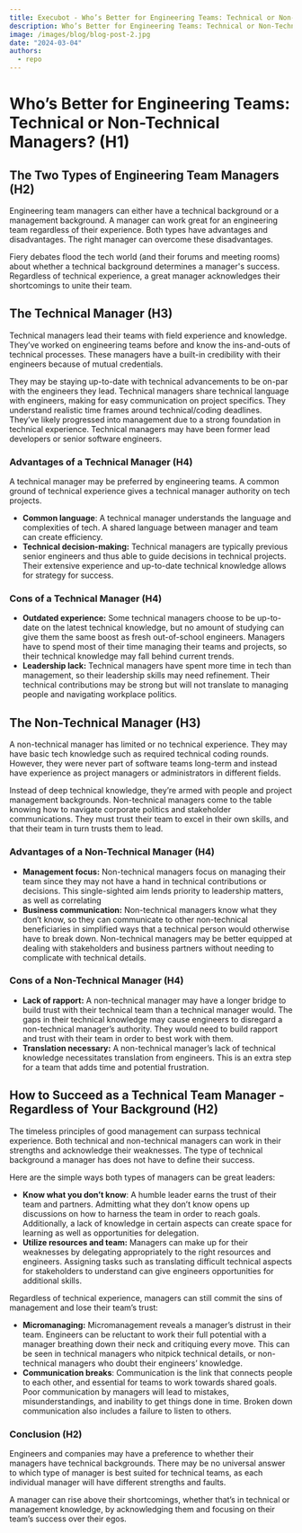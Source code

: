 ```yaml
---
title: Execubot - Who’s Better for Engineering Teams: Technical or Non-Technical Managers?
description: Who’s Better for Engineering Teams: Technical or Non-Technical Managers?
image: /images/blog/blog-post-2.jpg
date: "2024-03-04"
authors:
  - repo
---
```


# Who’s Better for Engineering Teams: Technical or Non-Technical Managers? (H1)

## The Two Types of Engineering Team Managers (H2)

Engineering team managers can either have a technical background or a management background. A manager can work great for an engineering team regardless of their experience. Both types have advantages and disadvantages. The right manager can overcome these disadvantages.

Fiery debates flood the tech world (and their forums and meeting rooms) about whether a technical background determines a manager's success. Regardless of technical experience, a great manager acknowledges their shortcomings to unite their team.

## The Technical Manager (H3)

Technical managers lead their teams with field experience and knowledge. They’ve worked on engineering teams before and know the ins-and-outs of technical processes. These managers have a built-in credibility with their engineers because of mutual credentials.

They may be staying up-to-date with technical advancements to be on-par with the engineers they lead. Technical managers share technical language with engineers, making for easy communication on project specifics. They understand realistic time frames around technical/coding deadlines. They’ve likely progressed into management due to a strong foundation in technical experience. Technical managers may have been former lead developers or senior software engineers.

### Advantages of a Technical Manager (H4)

A technical manager may be preferred by engineering teams. A common ground of technical experience gives a technical manager authority on tech projects.

- **Common language**: A technical manager understands the language and complexities of tech. A shared language between manager and team can create efficiency.
- **Technical decision-making:** Technical managers are typically previous senior engineers and thus able to guide decisions in technical projects. Their extensive experience and up-to-date technical knowledge allows for strategy for success.

### Cons of a Technical Manager (H4)

- **Outdated experience:** Some technical managers choose to be up-to-date on the latest technical knowledge, but no amount of studying can give them the same boost as fresh out-of-school engineers. Managers have to spend most of their time managing their teams and projects, so their technical knowledge may fall behind current trends.
- **Leadership lack:** Technical managers have spent more time in tech than management, so their leadership skills may need refinement. Their technical contributions may be strong but will not translate to managing people and navigating workplace politics.

## The Non-Technical Manager (H3)

A non-technical manager has limited or no technical experience. They may have basic tech knowledge such as required technical coding rounds. However, they were never part of software teams long-term and instead have experience as project managers or administrators in different fields.

Instead of deep technical knowledge, they’re armed with people and project management backgrounds. Non-technical managers come to the table knowing how to navigate corporate politics and stakeholder communications. They must trust their team to excel in their own skills, and that their team in turn trusts them to lead.

### Advantages of a Non-Technical Manager (H4)

- **Management focus:** Non-technical managers focus on managing their team since they may not have a hand in technical contributions or decisions. This single-sighted aim lends priority to leadership matters, as well as correlating
- **Business communication:** Non-technical managers know what they don’t know, so they can communicate to other non-technical beneficiaries in simplified ways that a technical person would otherwise have to break down. Non-technical managers may be better equipped at dealing with stakeholders and business partners without needing to complicate with technical details.

### Cons of a Non-Technical Manager (H4)

- **Lack of rapport:** A non-technical manager may have a longer bridge to build trust with their technical team than a technical manager would. The gaps in their technical knowledge may cause engineers to disregard a non-technical manager’s authority. They would need to build rapport and trust with their team in order to best work with them.
- **Translation necessary:** A non-technical manager’s lack of technical knowledge necessitates translation from engineers. This is an extra step for a team that adds time and potential frustration.

## How to Succeed as a Technical Team Manager - Regardless of Your Background (H2)

The timeless principles of good management can surpass technical experience. Both technical and non-technical managers can work in their strengths and acknowledge their weaknesses. The type of technical background a manager has does not have to define their success.

Here are the simple ways both types of managers can be great leaders:

- **Know what you don’t know**: A humble leader earns the trust of their team and partners. Admitting what they don’t know opens up discussions on how to harness the team in order to reach goals. Additionally, a lack of knowledge in certain aspects can create space for learning as well as opportunities for delegation.
- **Utilize resources and team:** Managers can make up for their weaknesses by delegating appropriately to the right resources and engineers. Assigning tasks such as translating difficult technical aspects for stakeholders to understand can give engineers opportunities for additional skills.

Regardless of technical experience, managers can still commit the sins of management and lose their team’s trust:

- **Micromanaging:** Micromanagement reveals a manager’s distrust in their team. Engineers can be reluctant to work their full potential with a manager breathing down their neck and critiquing every move. This can be seen in technical managers who nitpick technical details, or non-technical managers who doubt their engineers’ knowledge.
- **Communication breaks**: Communication is the link that connects people to each other, and essential for teams to work towards shared goals. Poor communication by managers will lead to mistakes, misunderstandings, and inability to get things done in time. Broken down communication also includes a failure to listen to others.

### Conclusion (H2)

Engineers and companies may have a preference to whether their managers have technical backgrounds. There may be no universal answer to which type of manager is best suited for technical teams, as each individual manager will have different strengths and faults.

A manager can rise above their shortcomings, whether that’s in technical or management knowledge, by acknowledging them and focusing on their team’s success over their egos.